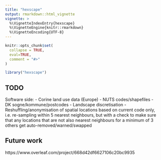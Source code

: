 ```yaml
---
title: "hexscape"
output: rmarkdown::html_vignette
vignette: >
  %\VignetteIndexEntry{hexscape}
  %\VignetteEngine{knitr::rmarkdown}
  %\VignetteEncoding{UTF-8}
---
```


```r
knitr::opts_chunk$set(
  collapse = TRUE,
  eval=TRUE,
  comment = "#>"
)
```

```r
library("hexscape")
```

## TODO


Software side:
- Corine land use data (Europe)
- NUTS codes/shapefiles
- DK sogne/kommune/postcodes
- Landscape discretisation
- Reshuffling/anonymisation of spatial locations based on current code only, i.e. re-sampling within 5 nearest neighbours, but with a check to make sure that any locations that are not also nearest neighbours for a minimum of 3 others get auto-removed/warned/swapped


## Future work

https://www.overleaf.com/project/668d42df6627106c20bc9935



